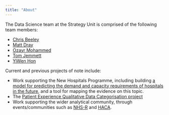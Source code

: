```yaml
---
title: "About"
---
```


The Data Science team at the Strategy Unit is comprised of the following team members:

- [Chris Beeley](https://github.com/ChrisBeeley)
- [Matt Dray](https://github.com/matt-dray)
- [Ozayr Mohammed](https://github.com/O-Mohammed)
- [Tom Jemmett](https://github.com/tomjemmett)
- [YiWen Hon](https://github.com/yiwen-h)

Current and previous projects of note include:

- Work supporting the New Hospitals Programme, including building [a model for predicting the demand and capacity requirements of hospitals in the future](https://connect.strategyunitwm.nhs.uk/nhp/project_information/), and a tool for mapping the evidence on this topic.
- The [Patient Experience Qualitative Data Categorisation project](https://cdu-data-science-team.github.io/PatientExperience-QDC/) 
- Work supporting the wider analytical community, through events/communities such as [NHS-R](https://nhsrcommunity.com/) and [HACA](https://haca-conference.nhs.uk/).
